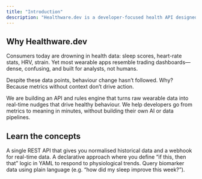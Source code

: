 ```yaml
---
title: "Introduction"
description: "Healthware.dev is a developer‑focused health API designed to make it easy to transform raw wearable data into real-time, personalised behavioural nudges."
---
```


## Why Healthware.dev

Consumers today are drowning in health data: sleep scores, heart-rate stats, HRV, strain. Yet most wearable apps resemble trading dashboards—dense, confusing, and built for analysts, not humans.

Despite these data points, behaviour change hasn’t followed. Why? Because metrics without context don’t drive action.

We are building an API and rules engine that turns raw wearable data into real-time nudges that drive healthy behaviour. We help developers go from metrics to meaning in minutes, without building their own AI or data pipelines.

## Learn the concepts

<CardGroup cols={2}>
  <Card title="Unified API" icon="webhook" color="#FFF" href="https://mintlify.com/docs/quickstart">
    A single REST API that gives you normalised historical data and a webhook for real-time data.
  </Card>
  <Card title="Tiggers Rules" icon="code" iconType="solid" color="#16A34A" href="https://mintlify.com/docs/development">
    A declarative approach where you define “if this, then that” logic in YAML to respond to physiological trends.
  </Card>
  <Card title="Natural Query Language (NQL)" icon="language" iconType="regular" color="#16A34A">
    Query biomarker data using plain language (e.g. “how did my sleep improve this week?”).
  </Card>
</CardGroup>